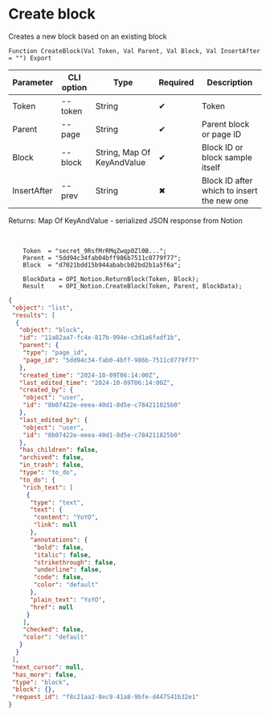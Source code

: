 ﻿---
sidebar_position: 1
---


# Create block
 Creates a new block based on an existing block



`Function CreateBlock(Val Token, Val Parent, Val Block, Val InsertAfter = "") Export`

  | Parameter | CLI option | Type | Required | Description |
  |-|-|-|-|-|
  | Token | --token | String | &#x2714; | Token |
  | Parent | --page | String | &#x2714; | Parent block or page ID |
  | Block | --block | String, Map Of KeyAndValue | &#x2714; | Block ID or block sample itself |
  | InsertAfter | --prev | String | &#x2716; | Block ID after which to insert the new one |

  
  Returns:  Map Of KeyAndValue - serialized JSON response from Notion

<br/>




```bsl title="1C:Enterprise/OneScript code example"
    Token  = "secret_9RsfMrRMqZwqp0Zl0B...";
    Parent = "5dd94c34fab04bff986b7511c0779f77";
    Block  = "d7021bdd15b944ababcb02bd2b1a5f6a";

    BlockData = OPI_Notion.ReturnBlock(Token, Block);
    Result    = OPI_Notion.CreateBlock(Token, Parent, BlockData);
```
 



```json title="Result"
{
 "object": "list",
 "results": [
  {
   "object": "block",
   "id": "11a82aa7-fc4e-817b-994e-c3d1a6fadf1b",
   "parent": {
    "type": "page_id",
    "page_id": "5dd94c34-fab0-4bff-986b-7511c0779f77"
   },
   "created_time": "2024-10-09T06:14:00Z",
   "last_edited_time": "2024-10-09T06:14:00Z",
   "created_by": {
    "object": "user",
    "id": "8b07422e-eeea-40d1-8d5e-c784211825b0"
   },
   "last_edited_by": {
    "object": "user",
    "id": "8b07422e-eeea-40d1-8d5e-c784211825b0"
   },
   "has_children": false,
   "archived": false,
   "in_trash": false,
   "type": "to_do",
   "to_do": {
    "rich_text": [
     {
      "type": "text",
      "text": {
       "content": "YoYO",
       "link": null
      },
      "annotations": {
       "bold": false,
       "italic": false,
       "strikethrough": false,
       "underline": false,
       "code": false,
       "color": "default"
      },
      "plain_text": "YoYO",
      "href": null
     }
    ],
    "checked": false,
    "color": "default"
   }
  }
 ],
 "next_cursor": null,
 "has_more": false,
 "type": "block",
 "block": {},
 "request_id": "f8c21aa2-8ec9-41a8-9bfe-d447541b32e1"
}
```
